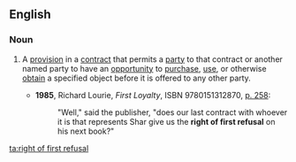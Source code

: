 ==English==

===Noun===
{{en-noun|sg=[[right]] [[of]] [[first]] [[refusal]]|rights of first refusal}}

# {{legal}} A [[provision]] in a [[contract]] that permits a [[party]] to that contract or another named party to have an [[opportunity]] to [[purchase]], [[use]], or otherwise [[obtain]] a specified object before it is offered to any other party.
#* '''1985''', Richard Lourie, ''First Loyalty'', ISBN 9780151312870, [http://books.google.ca/books?id=Majycqgv4hgC&q=%22right+of+first+refusal%22+subject:%22fiction%22&dq=%22right+of+first+refusal%22+subject:%22fiction%22&lr=&as_brr=0&client=firefox-a p. 258]: 
#*: "Well," said the publisher, "does our last contract with whoever it is that represents Shar give us the '''right of first refusal''' on his next book?"

[[ta:right of first refusal]]